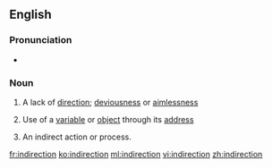 ==English==

===Pronunciation===
* {{IPA|/ˈɪndəˈɹɛkʃən/|/ˈɪndɪˈɹɛkʃən/|/ˈɪndaɪˈɹɛkʃən/}}

===Noun===
{{wikipedia}}
{{en-noun}}

# A lack of [[direction]]; [[deviousness]] or [[aimlessness]]
# {{context|computing}} Use of a [[variable]] or [[object]] through its [[address]]
# An indirect action or process.

[[fr:indirection]]
[[ko:indirection]]
[[ml:indirection]]
[[vi:indirection]]
[[zh:indirection]]